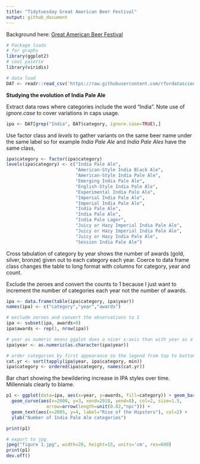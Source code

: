 ```yaml
---
title: "Tidytuesday Great American Beer Festival"
output: github_document
---
```


Background here: [Great American Beer Festival](https://github.com/rfordatascience/tidytuesday/blob/master/data/2020/2020-10-20/readme.md)

```r
# Package loads
# for graphs
library(ggplot2)
# cool palette
library(viridis)

# data load
DAT <- readr::read_csv('https://raw.githubusercontent.com/rfordatascience/tidytuesday/master/data/2020/2020-10-20/beer_awards.csv')

```

**Studying the evolution of India Pale Ale**

Extract data rows where categories include the word "India". Note use of *ignore.case* to cover variations in caps usage.

```r
ipa <- DAT[grep("India", DAT$category, ignore.case=TRUE),]
```

Use factor class and *levels* to gather variants on the same beer name under the same label so for example *India Pale Ale* and *India Pale Ales* have the same class,

```r
ipa$category <- factor(ipa$category)
levels(ipa$category) <- c("India Pale Ale",
                          "American-Style India Black Ale",
                          "American-Style India Pale Ale",
                          "Emerging India Pale Ale",
                          "English-Style India Pale Ale",
                          "Experimental India Pale Ale",
                          "Imperial India Pale Ale",
                          "Imperial India Pale Ale",
                          "India Pale Ale",
                          "India Pale Ale",
                          "India Pale Lager",
                          "Juicy or Hazy Imperial India Pale Ale",
                          "Juicy or Hazy Imperial India Pale Ale",
                          "Juicy or Hazy India Pale Ale",
                          "Session India Pale Ale")
```

Cross tabulation of category by year shows the number of awards (gold, silver, bronze) given out to each category each year. Coerce to data frame class changes the table to long format with columns for category, year and count. 

Exclude the zeroes and convert the counts to 1 because I just want to increment the number of categories each year not the number of awards.

```r
ipa <- data.frame(table(ipa$category, ipa$year))
names(ipa) <- c("category","year","awards")

# exclude zeroes and convert the observations to 1
ipa <- subset(ipa, awards>0)
ipa$awards <- rep(1, nrow(ipa))

# year as numeric means ggplot does a nicer x-axis than with year as a factor
ipa$year <- as.numeric(as.character(ipa$year))

# order categories by first appearance so the legend from top to bottom will match the category appearance from left to right
cat.yr <- sort(tapply(ipa$year, ipa$category, min))
ipa$category <- ordered(ipa$category, names(cat.yr))
```

Bar chart showing the bewildering increase in IPA styles over time. Millennials clearly to blame.

```r
p1 <- ggplot(data=ipa, aes(x=year, y=awards, fill=category)) + geom_bar(stat="identity") +
  geom_curve(aes(x=2000, y=3, xend=2018, yend=8), col=2, size=1.5, 
               arrow=arrow(length=unit(0.02,"npc"))) +
  geom_text(aes(x=2005, y=4, label="Rise of the Hipsters"), col=2) + 
  ylab("Number of India Pale Ale categories")

print(p1)

# export to jpg
jpeg("figure 1.jpg", width=20, height=15, units='cm', res=600)
print(p1)
dev.off()
```
